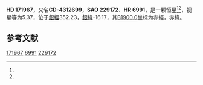 {{Starbox begin
| name = HD 171967
}}
{{Starbox observe
| epoch = [[J2000.0|J2000.0]]
| constell = {{星座名待查}}<ref name=SIMBAD>{{cite web
 | url=http://simbad.u-strasbg.fr/simbad/sim-id?Ident=HR+6991
 | title=Pulsating variable Star
 | publisher=Centre de Données astronomiques de Strasbourg
 | work=SIMBAD
 | accessdate=2012-07-13
 | archive-date=2016-03-17
 | archive-url=https://web.archive.org/web/20160317001325/http://simbad.u-strasbg.fr/simbad/sim-id?Ident=HR+6991
 | dead-url=no
 }}</ref><ref name=DATA>{{cite web
 | url=http://vizier.u-strasbg.fr/viz-bin/VizieR-5?-out.add=.&-source=5050&-corr=PK=HR&-out.max=9999&HR=6991
 | title=VizieR Detailed Page
 | accessdate=2012-07-13
 | archive-date=2016-03-04
 | archive-url=https://web.archive.org/web/20160304234524/http://vizier.u-strasbg.fr/viz-bin/VizieR-5?-out.add=.&-source=5050&-corr=PK=HR&-out.max=9999&HR=6991
 | dead-url=no
 }}</ref>
| 星官 = 
| ra = {{RA|18|39|35}}<ref name=SIMBAD /><ref name=DATA />
| dec = {{DEC|-43|11|10}}<ref name=SIMBAD /><ref name=DATA />
| appmag_v = 5.37<ref name=SIMBAD /><ref name=DATA />
}}
{{Starbox character
| class = M2III<ref name=SIMBAD /><ref name=DATA />
| b-v = 1.68<ref name=SIMBAD /><ref name=DATA />
| u-b = 1.95<ref name=SIMBAD /><ref name=DATA />
| r-i = 0.95E<ref name=SIMBAD /><ref name=DATA />
| variable = 
}}
{{Starbox astrometry
| radial_v = 1.95
| prop_mo_ra = 29
| parallax = 0.004
| p_error = 
}}
{{Starbox catalog
| names =CD-4312699，[[SAO星表|SAO]] 229172，[[HD星表|HD]] 171967，[[HR星表|HR]] 6991}}
{{Starbox reference |Simbad=HR+6991}}
{{Starbox end}}

'''HD 171967'''，又名'''CD-4312699'''，'''SAO 229172'''、'''HR 6991'''，是一颗恒星<ref name=SIMBAD /><ref name=DATA />，视星等为5.37，位于[[銀道座標系|銀經]]352.23，[[銀道座標系|銀緯]]-16.17，其[[B1900.0|B1900.0]]坐标为赤經{{RA|18|32|24}}，赤緯{{DEC|-43|-16.17|18}}。

== 参考文献 ==
{{reflist}}

{{star-stub}}

[[Category:HD和HDE天體|171967]]
[[Category:HR天體|6991]]
[[Category:SAO天體|229172]]